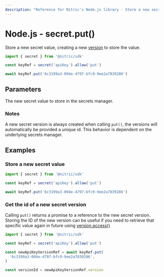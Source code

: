 ```yaml
---
description: "Reference for Nitric's Node.js library - Store a new secret value"
---
```


# Node.js - secret.put()

Store a new secret value, creating a new [version](./secret-version) to store the value.

```javascript
import { secret } from '@nitric/sdk'

const keyRef = secret('apiKey').allow('put')

await keyRef.put('6c3199a3-094e-4797-bfc9-9ee2a7839286')
```

## Parameters

<Properties>
  <Property name="secret" required type="string or Uint8Array">
    The new secret value to store in the secrets manager.
  </Property>
</Properties>

### Notes

A new secret version is always created when calling `put()`, the versions will automatically be provided a unique id. This behavior is dependent on the underlying secrets manager.

## Examples

### Store a new secret value

```javascript
import { secret } from '@nitric/sdk'

const keyRef = secret('apiKey').allow('put')

await keyRef.put('6c3199a3-094e-4797-bfc9-9ee2a7839286')
```

### Get the id of a new secret version

Calling `put()` returns a promise to a reference to the new secret version. Storing the ID of the new version can be useful if you need to retrieve that specific value again in future using [version.access()](./secret-version-access)

```javascript
import { secret } from '@nitric/sdk'

const keyRef = secret('apiKey').allow('put')

const newApiKeyVersionRef = await keyRef.put(
  '6c3199a3-094e-4797-bfc9-9ee2a7839286',
)

const versionId = newApiKeyVersionRef.version
```
